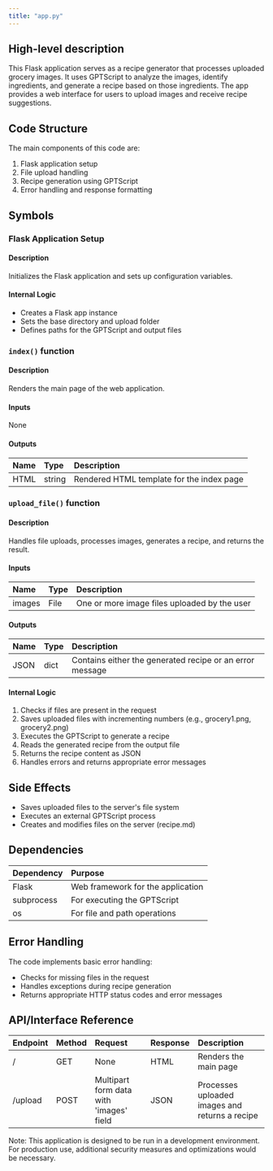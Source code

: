 ```yaml
---
title: "app.py"
---
```


## High-level description
This Flask application serves as a recipe generator that processes uploaded grocery images. It uses GPTScript to analyze the images, identify ingredients, and generate a recipe based on those ingredients. The app provides a web interface for users to upload images and receive recipe suggestions.

## Code Structure
The main components of this code are:
1. Flask application setup
2. File upload handling
3. Recipe generation using GPTScript
4. Error handling and response formatting

## Symbols

### Flask Application Setup
#### Description
Initializes the Flask application and sets up configuration variables.

#### Internal Logic
- Creates a Flask app instance
- Sets the base directory and upload folder
- Defines paths for the GPTScript and output files

### `index()` function
#### Description
Renders the main page of the web application.

#### Inputs
None

#### Outputs
| Name | Type | Description |
|:-----|:-----|:------------|
| HTML | string | Rendered HTML template for the index page |

### `upload_file()` function
#### Description
Handles file uploads, processes images, generates a recipe, and returns the result.

#### Inputs
| Name | Type | Description |
|:-----|:-----|:------------|
| images | File | One or more image files uploaded by the user |

#### Outputs
| Name | Type | Description |
|:-----|:-----|:------------|
| JSON | dict | Contains either the generated recipe or an error message |

#### Internal Logic
1. Checks if files are present in the request
2. Saves uploaded files with incrementing numbers (e.g., grocery1.png, grocery2.png)
3. Executes the GPTScript to generate a recipe
4. Reads the generated recipe from the output file
5. Returns the recipe content as JSON
6. Handles errors and returns appropriate error messages

## Side Effects
- Saves uploaded files to the server's file system
- Executes an external GPTScript process
- Creates and modifies files on the server (recipe.md)

## Dependencies
| Dependency | Purpose |
|:-----------|:--------|
| Flask | Web framework for the application |
| subprocess | For executing the GPTScript |
| os | For file and path operations |

## Error Handling
The code implements basic error handling:
- Checks for missing files in the request
- Handles exceptions during recipe generation
- Returns appropriate HTTP status codes and error messages

## API/Interface Reference
| Endpoint | Method | Request | Response | Description |
|:---------|:-------|:--------|:---------|:------------|
| / | GET | None | HTML | Renders the main page |
| /upload | POST | Multipart form data with 'images' field | JSON | Processes uploaded images and returns a recipe |

Note: This application is designed to be run in a development environment. For production use, additional security measures and optimizations would be necessary.